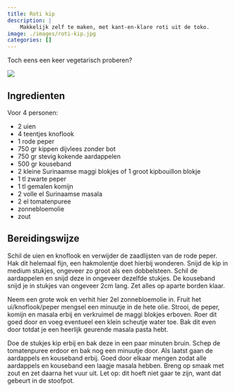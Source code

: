 ```yaml
---
title: Roti kip
description: |
    Makkelijk zelf te maken, met kant-en-klare roti uit de toko.
image: ./images/roti-kip.jpg
categories: []
---
```


:::{.grid}
:::{.g-col-8}
Toch eens een keer vegetarisch proberen?


:::
:::{.g-col-4}
![](./images/roti-kip.jpg)
:::
:::

## Ingredienten
Voor 4 personen:

- 2 uien
- 4 teentjes knoflook
- 1 rode peper
- 750 gr kippen dijvlees zonder bot
- 750 gr stevig kokende aardappelen
- 500 gr kouseband
- 2 kleine Surinaamse maggi blokjes of 1 groot kipbouillon blokje
- 1 tl zwarte peper
- 1 tl gemalen komijn
- 2 volle el Surinaamse masala
- 2 el tomatenpuree
- zonnebloemolie
- zout

## Bereidingswijze
Schil de uien en knoflook en verwijder de zaadlijsten van de rode peper. Hak dit helemaal fijn, een hakmolentje doet hierbij wonderen. Snijd de kip in medium stukjes, ongeveer zo groot als een dobbelsteen. Schil de aardappelen en snijd deze in ongeveer dezelfde stukjes. De kouseband snijd je in stukjes van ongeveer 2cm lang. Zet alles op aparte borden klaar.

Neem een grote wok en verhit hier 2el zonnebloemolie in. Fruit het ui/knoflook/peper mengsel een minuutje in de hete olie. Strooi, de peper, komijn en masala erbij en verkruimel de maggi blokjes erboven. Roer dit goed door en voeg eventueel een klein scheutje water toe. Bak dit even door totdat je een heerlijk geurende masala pasta hebt.

Doe de stukjes kip erbij en bak deze in een paar minuten bruin. Schep de tomatenpuree erdoor en bak nog een minuutje door. Als laatst gaan de aardappels en kouseband erbij. Goed door elkaar mengen zodat alle aardappels en kouseband een laagje masala hebben. Breng op smaak met zout en zet daarna het vuur uit. Let op: dit hoeft niet gaar te zijn, want dat gebeurt in de stoofpot.